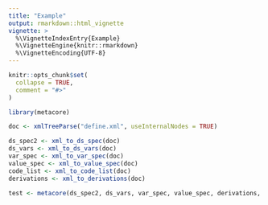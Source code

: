 ```yaml
---
title: "Example"
output: rmarkdown::html_vignette
vignette: >
  %\VignetteIndexEntry{Example}
  %\VignetteEngine{knitr::rmarkdown}
  %\VignetteEncoding{UTF-8}
---
```


```r
knitr::opts_chunk$set(
  collapse = TRUE,
  comment = "#>"
)
```

```r
library(metacore)
```


```r
doc <- xmlTreeParse("define.xml", useInternalNodes = TRUE)

ds_spec2 <- xml_to_ds_spec(doc)
ds_vars <- xml_to_ds_vars(doc)
var_spec <- xml_to_var_spec(doc)
value_spec <- xml_to_value_spec(doc)
code_list <- xml_to_code_list(doc)
derivations <- xml_to_derivations(doc)

test <- metacore(ds_spec2, ds_vars, var_spec, value_spec, derivations, code_list)
```

